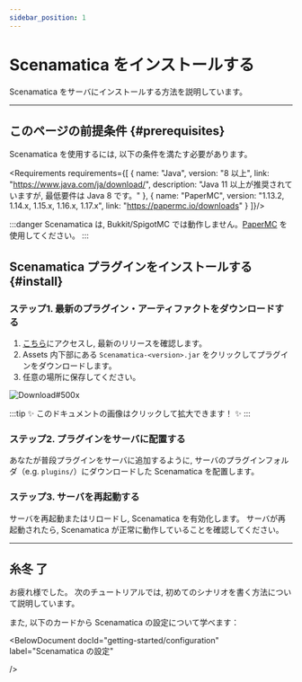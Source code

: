 ```yaml
---
sidebar_position: 1
---
```




# Scenamatica をインストールする

Scenamatica をサーバにインストールする方法を説明しています。

---

## このページの前提条件 {#prerequisites}

Scenamatica を使用するには, 以下の条件を満たす必要があります。


<Requirements requirements={[
  {
    name: "Java",
    version: "8 以上",
    link: "https://www.java.com/ja/download/",
    description: "Java 11 以上が推奨されていますが, 最低要件は Java 8 です。"
  },
  {
    name: "PaperMC",
    version: "1.13.2, 1.14.x, 1.15.x, 1.16.x, 1.17.x",
    link: "https://papermc.io/downloads"
  }
]}/>

:::danger
Scenamatica は, Bukkit/SpigotMC では動作しません。[PaperMC](https://papermc.io/) を使用してください。
:::

## Scenamatica プラグインをインストールする {#install}

### ステップ1. 最新のプラグイン・アーティファクトをダウンロードする

1. [こちら](https://github.com/TeamKUN/Scenamatica/releases/latest)にアクセスし, 最新のリリースを確認します。
2. Assets 内下部にある `Scenamatica-<version>.jar` をクリックしてプラグインをダウンロードします。
3. 任意の場所に保存してください。

![Download#500x](images/installation/download.png)

:::tip
✨ このドキュメントの画像はクリックして拡大できます！ ✨
:::

### ステップ2. プラグインをサーバに配置する

あなたが普段プラグインをサーバに追加するように, サーバのプラグインフォルダ（e.g. `plugins/`）にダウンロードした Scenamatica を配置します。

### ステップ3. サーバを再起動する

サーバを再起動またはリロードし, Scenamatica を有効化します。
サーバが再起動されたら, Scenamatica が正常に動作していることを確認してください。

---

## 糸冬 了

お疲れ様でした。
次のチュートリアルでは, 初めてのシナリオを書く方法について説明しています。

<BelowDocument docId="getting-started/tutorials/writing-my-first-scenario"
               label="チュートリアル：初めてのシナリオを書く"
               tutorial
/>

また, 以下のカードから Scenamatica の設定について学べます：

<BelowDocument docId="getting-started/configuration"
               label="Scenamatica の設定"
              
/>
